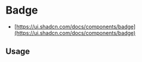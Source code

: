 
<Meta of={BadgeStories} />

# Badge

* [https://ui.shadcn.com/docs/components/badge](https://ui.shadcn.com/docs/components/badge)

<Canvas of={BadgeStories.Default} />

<Controls />

## Usage

```jsx
import { Badge } from '@sozialhelden/ui';

export function App() {
  return (
    <Badge>Badge</Badge>
  );
}
```
